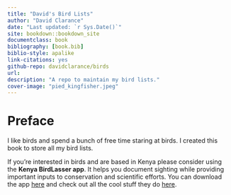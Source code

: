 ```yaml
--- 
title: "David's Bird Lists"
author: "David Clarance"
date: "Last updated: `r Sys.Date()`"
site: bookdown::bookdown_site
documentclass: book
bibliography: [book.bib]
biblio-style: apalike
link-citations: yes
github-repo: davidclarance/birds
url: 
description: "A repo to maintain my bird lists."
cover-image: "pied_kingfisher.jpeg"
---
```


# Preface {-}

I like birds and spend a bunch of free time staring at birds. I created this book to store all my bird lists. 

If you're interested in birds and are based in Kenya please consider using the **Kenya BirdLasser app**. It helps you document sighting while providing important inputs to conservation and scientific efforts. You can download the app [here](https://play.google.com/store/apps/details?id=com.lasser.birdlasserkenya&hl=en) and check out all the cool stuff they do [here](http://kenyabirdmap.adu.org.za/).



